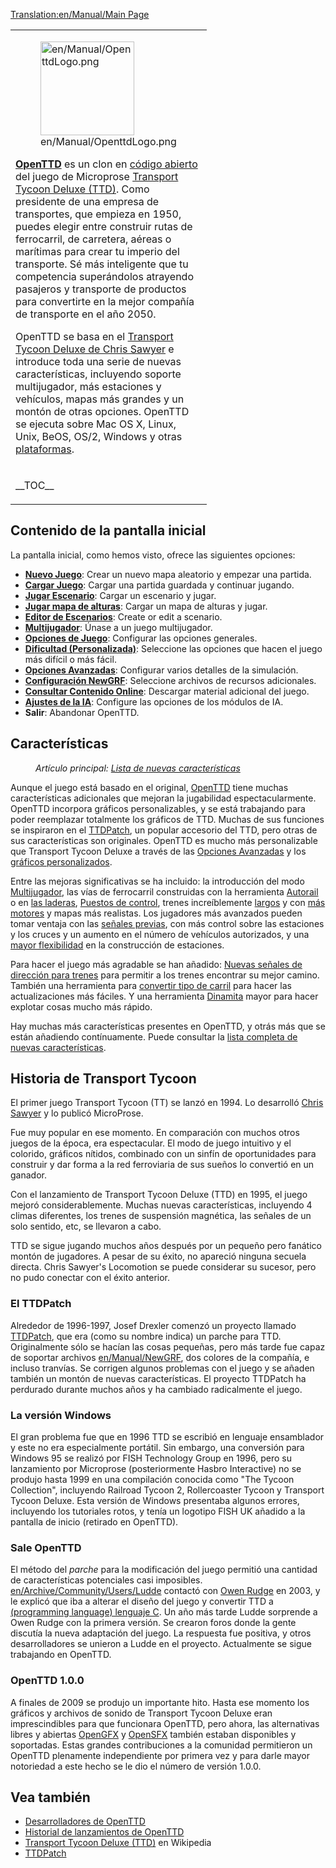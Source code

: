 [[Translation:en/Manual/Main Page]]
{{en/Translation (es)|origen=OpenTTD}}

{{en/Table of contents (Es)}}
{|
|colspan=2 style="background:none; border:0px"|
[[File:en/Manual/OpenttdLogo.png|left|150px]] 

[http://www.openttd.org/ '''OpenTTD'''] es un clon en [http://es.wikipedia.org/wiki/C%C3%B3digo_abierto código abierto] del juego de Microprose [http://es.wikipedia.org/wiki/Transport_Tycoon Transport Tycoon Deluxe (TTD)]. Como presidente de una empresa de transportes, que empieza en 1950, puedes elegir entre construir rutas de ferrocarril, de carretera, aéreas o marítimas para crear tu imperio del transporte. Sé más inteligente que tu competencia superándolos atrayendo pasajeros y transporte de productos para convertirte en la mejor compañía de transporte en el año 2050.

OpenTTD se basa en el [http://www.chrissawyer.com/info.htm Transport Tycoon Deluxe de Chris Sawyer] e introduce toda una serie de nuevas características, incluyendo soporte multijugador, más estaciones y vehículos, mapas más grandes y un montón de otras opciones. OpenTTD se ejecuta sobre Mac OS X, Linux, Unix, BeOS, OS/2, Windows y otras [[en/Es/Sistema operativo|plataformas]].
|-
|width=200 style="background:none; border:0px"| __TOC__
|style="background:none; border:0px"| [[File:es/Intro screen.png|frame|center|Pantalla inicial de OpenTTD]]
|}

==Contenido de la pantalla inicial==
La pantalla inicial, como hemos visto, ofrece las siguientes opciones:
* '''[[en/Es/Nuevo Juego|Nuevo Juego]]''': Crear un nuevo mapa aleatorio y empezar una partida.
* '''[[en/Es/Savegame|Cargar Juego]]''': Cargar una partida guardada y continuar jugando.
* '''[[en/Es/Escenario|Jugar Escenario]]''': Cargar un escenario y jugar.
* '''[[en/Es/Mapa de alturas|Jugar mapa de alturas]]''': Cargar un mapa de alturas y jugar.
* '''[[en/Es/Editor de Escenarios|Editor de Escenarios]]''': Create or edit a scenario.
* '''[[en/Es/Multijugador|Multijugador]]''': Únase a un juego multijugador.
* '''[[en/Es/Ventana Opciones de Juego|Opciones de Juego]]''': Configurar las opciones generales.
* '''[[en/Es/Dificultad|Dificultad (Personalizada)]]''': Seleccione las opciones que hacen el juego más difícil o más fácil.
* '''[[en/Es/Opciones Avanzadas|Opciones Avanzadas]]''': Configurar varios detalles de la simulación.
* '''[[en/Es/Configuración NewGRF|Configuración NewGRF]]''': Seleccione archivos de recursos adicionales.
* '''[[en/Es/Contenido Online|Consultar Contenido Online]]''': Descargar material adicional del juego.
* '''[[en/Es/Ajustes de la IA|Ajustes de la IA]]''': Configure las opciones de los módulos de IA.
* '''Salir''': Abandonar OpenTTD.

==Características==
:''Artículo principal: [[en/Es/Lista de nuevas características|Lista de nuevas características]]''

Aunque el juego está basado en el original, [http://www.openttd.org/ OpenTTD] tiene muchas características adicionales que mejoran la jugabilidad espectacularmente. OpenTTD incorpora gráficos personalizables, y se está trabajando para poder reemplazar totalmente los gráficos de TTD. Muchas de sus funciones se inspiraron en el [http://www.ttdpatch.net/ TTDPatch], un popular accesorio del TTD, pero otras de sus características son originales. OpenTTD es mucho más personalizable que Transport Tycoon Deluxe a través de las [[en/Es/Opciones Avanzadas|Opciones Avanzadas]] y los [[en/Es/NewGRF|gráficos personalizados]].

Entre las mejoras significativas se ha incluido: la introducción del modo [[en/Es/Multijugador|Multijugador]], las vías de ferrocarril construidas con la herramienta [[en/Es/Autorail|Autorail]] o en [[en/Es/Construir en las laderas|las laderas]], [[en/Es/Puestos de control|Puestos de control]], trenes increíblemente [[en/Es/Trenes Mamut|largos]] y con [[en/Es/Trenes Multitracción|más motores]] y mapas más realistas. Los jugadores más avanzados pueden tomar ventaja con las [[en/Es/Señales previas|señales previas]], con más control sobre las estaciones y los cruces y un aumento en el número de vehículos autorizados, y una [[en/Es/Estaciones no-uniformes|mayor flexibilidad]] en la construcción de estaciones.

Para hacer el juego más agradable se han añadido: [[en/Es/YAPP|Nuevas señales de dirección para trenes]] para permitir a los trenes encontrar su mejor camino. También una herramienta para [[en/Es/Convertir tipo de carril|convertir tipo de carril]] para hacer las actualizaciones más fáciles. Y una herramienta [[en/Es/Dinamita|Dinamita]] mayor para hacer explotar cosas mucho más rápido.

Hay muchas más características presentes en OpenTTD, y otrás más que se están añadiendo contínuamente. Puede consultar la [[en/Es/Lista de nuevas características|lista completa de nuevas características]].

==Historia de Transport Tycoon==
El primer juego Transport Tycoon (TT) se lanzó en 1994. Lo desarrolló [http://www.chrissawyer.com/ Chris Sawyer] y lo publicó MicroProse.

Fue muy popular en ese momento. En comparación con muchos otros juegos de la época, era espectacular. El modo de juego intuitivo y el colorido, gráficos nítidos, combinado con un sinfín de oportunidades para construir y dar forma a la red ferroviaria de sus sueños lo convertió en un ganador.

Con el lanzamiento de Transport Tycoon Deluxe (TTD) en 1995, el juego mejoró considerablemente. Muchas nuevas características, incluyendo 4 climas diferentes, los trenes de suspensión magnética, las señales de un solo sentido, etc, se llevaron a cabo.

TTD se sigue jugando muchos años después por un pequeño pero fanático montón de jugadores. A pesar de su éxito, no apareció ninguna secuela directa. Chris Sawyer's Locomotion se puede considerar su sucesor, pero no pudo conectar con el éxito anterior.

===El TTDPatch===
Alrededor de 1996-1997, Josef Drexler comenzó un proyecto llamado [http://www.ttdpatch.net/ TTDPatch], que era (como su nombre indica) un parche para TTD. Originalmente sólo se hacían las cosas pequeñas, pero más tarde fue capaz de soportar archivos [[en/Manual/NewGRF]], dos colores de la compañía, e incluso tranvías. Se corrigen algunos problemas con el juego y se añaden también un montón de nuevas características. El proyecto TTDPatch ha perdurado durante muchos años y ha cambiado radicalmente el juego.

===La versión Windows===
El gran problema fue que en 1996 TTD se escribió en lenguaje ensamblador y este no era especialmente portátil. Sin embargo, una conversión para Windows 95 se realizó por FISH Technology Group en 1996, pero su lanzamiento por Microprose (posteriormente Hasbro Interactive) no se produjo hasta 1999 en una compilación conocida como "The Tycoon Collection", incluyendo Railroad Tycoon 2, Rollercoaster Tycoon y Transport Tycoon Deluxe. Esta versión de Windows presentaba algunos errores, incluyendo los tutoriales rotos, y tenía un logotipo FISH UK añadido a la pantalla de inicio (retirado en OpenTTD).

===Sale OpenTTD===
El método del ''parche'' para la modificación del juego permitió una cantidad de características potenciales casi imposibles. [[en/Archive/Community/Users/Ludde]] contactó con [http://www.tt-forums.net/ Owen Rudge] en 2003, y le explicó que iba a alterar el diseño del juego y convertir TTD a [https://www.wikipedia.org/wiki/C (programming language) lenguaje C]. Un año más tarde Ludde sorprende a Owen Rudge con la primera versión. Se crearon foros donde la gente discutía la nueva adaptación del juego. La respuesta fue positiva, y otros desarrolladores se unieron a Ludde en el proyecto. Actualmente se sigue trabajando en OpenTTD.

===OpenTTD 1.0.0===
A finales de 2009 se produjo un importante hito. Hasta ese momento los gráficos y archivos de sonido de Transport Tycoon Deluxe eran imprescindibles para que funcionara OpenTTD, pero ahora, las alternativas libres y abiertas [[en/Es/OpenGFX|OpenGFX]] y [[en/Es/OpenSFX|OpenSFX]] también estaban disponibles y soportadas. Estas grandes contribuciones a la comunidad permitieron un OpenTTD plenamente independiente por primera vez y para darle mayor notoriedad a este hecho se le dio el número de versión 1.0.0.

==Vea también==
*[[en/Archive/Community/Developers|Desarrolladores de OpenTTD]]
*[[en/Archive/OpenTTD/Main Page|Historial de lanzamientos de OpenTTD]]
*[https://www.wikipedia.org/wiki/Transport_Tycoon Transport Tycoon Deluxe (TTD)] en Wikipedia
*[http://www.ttdpatch.net/ TTDPatch]